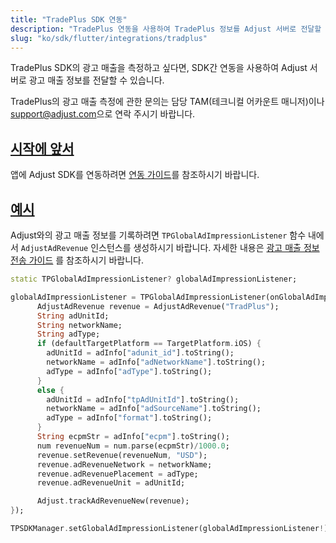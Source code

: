 ```yaml
---
title: "TradePlus SDK 연동"
description: "TradePlus 연동을 사용하여 TradePlus 정보를 Adjust 서버로 전달할 수 있습니다. "
slug: "ko/sdk/flutter/integrations/tradplus"
---
```


<MinorVersion added="v4.37.1">

TradePlus SDK의 광고 매출을 측정하고 싶다면, SDK간 연동을 사용하여 Adjust 서버로 광고 매출 정보를 전달할 수 있습니다.

</MinorVersion>
<Callout type="note">

TradePlus의 광고 매출 측정에 관한 문의는 담당 TAM\(테크니컬 어카운트 매니저\)이나 [support@adjust.com](mailto:support@adjust.com)으로 연락 주시기 바랍니다.

</Callout>

## [시작에 앞서](before-you-begin)

앱에 Adjust SDK를 연동하려면 [연동 가이드](/ko/sdk/flutter)를 참조하시기 바랍니다.

## [예시](example)

Adjust와의 광고 매출 정보를 기록하려면 `TPGlobalAdImpressionListener` 함수 내에서 `AdjustAdRevenue` 인스턴스를 생성하시기 바랍니다. 자세한 내용은 [광고 매출 정보 전송 가이드](/ko/sdk/flutter/features/ad-revenue) 를 참조하시기 바랍니다.

```dart
static TPGlobalAdImpressionListener? globalAdImpressionListener;

globalAdImpressionListener = TPGlobalAdImpressionListener(onGlobalAdImpression: (adInfo) {
      AdjustAdRevenue revenue = AdjustAdRevenue("TradPlus");
      String adUnitId;
      String networkName;
      String adType;
      if (defaultTargetPlatform == TargetPlatform.iOS) {
        adUnitId = adInfo["adunit_id"].toString();
        networkName = adInfo["adNetworkName"].toString();
        adType = adInfo["adType"].toString();
      }
      else {
        adUnitId = adInfo["tpAdUnitId"].toString();
        networkName = adInfo["adSourceName"].toString();
        adType = adInfo["format"].toString();
      }
      String ecpmStr = adInfo["ecpm"].toString();
      num revenueNum = num.parse(ecpmStr)/1000.0;
      revenue.setRevenue(revenueNum, "USD");
      revenue.adRevenueNetwork = networkName;
      revenue.adRevenuePlacement = adType;
      revenue.adRevenueUnit = adUnitId;

      Adjust.trackAdRevenueNew(revenue);
});

TPSDKManager.setGlobalAdImpressionListener(globalAdImpressionListener!);
```
